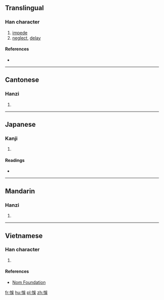 {{also|悮}}
==Translingual==

===Han character===
{{Han char|rn=61|rad=心|as=07|sn=10|four=|canj=PRVK|ids=⿰忄吳}}

# [[impede]]
# [[neglect]], [[delay]]

====References====
* {{Han ref|kx=0388.040|dkj=10679|dj=0720.210|hdz=42305.050|uh=609E|ud=24734}}

----

==Cantonese==

===Hanzi===
{{yue-hanzi|jyut=[[ng6]]|y=ng6|sim=悮}}

# {{defn|lang=yue|sort=心07}}

----

==Japanese==

===Kanji===
{{ja-kanji|grade=|rs=心07}}

# {{defn|lang=ja|sort=心07}}

====Readings====
* {{ja-readings|on=[[ご]] (go)|kun=[[あやまる]] (ayamaru)}}

----

==Mandarin==

===Hanzi===
{{cmn-hanzi|sim=悮|pin=[[wù]] ([[wu4]]), [[yī]] ([[yi1]])|wg=wu<sup>4</sup>, i<sup>1</sup>}}

# {{defn|lang=cmn|sort=心07}}

----

==Vietnamese==

===Han character===
{{vi-readings|rs=心07|hanviet=[[ngố]], [[ngộ]], [[ngô]]}}

# {{defn|lang=vi|sort=心07}}

====References====
* [http://nomfoundation.org/common/nom_details.php?codepoint=609e Nom Foundation]

[[fr:悞]]
[[hu:悞]]
[[pl:悞]]
[[zh:悞]]